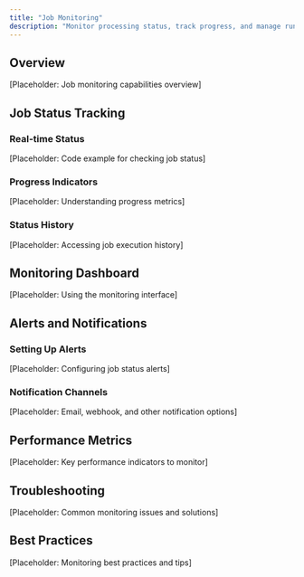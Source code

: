 ```yaml
---
title: "Job Monitoring"
description: "Monitor processing status, track progress, and manage running jobs in your data pipelines."
---
```


## Overview

[Placeholder: Job monitoring capabilities overview]

## Job Status Tracking

### Real-time Status
[Placeholder: Code example for checking job status]

### Progress Indicators
[Placeholder: Understanding progress metrics]

### Status History
[Placeholder: Accessing job execution history]

## Monitoring Dashboard

[Placeholder: Using the monitoring interface]

## Alerts and Notifications

### Setting Up Alerts
[Placeholder: Configuring job status alerts]

### Notification Channels
[Placeholder: Email, webhook, and other notification options]

## Performance Metrics

[Placeholder: Key performance indicators to monitor]

## Troubleshooting

[Placeholder: Common monitoring issues and solutions]

## Best Practices

[Placeholder: Monitoring best practices and tips] 